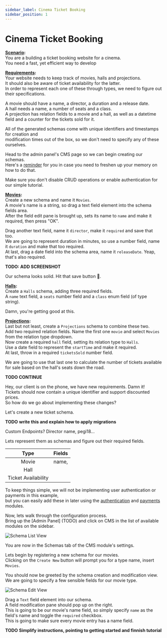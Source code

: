 ```yaml
---
sidebar_label: Cinema Ticket Booking
sidebar_position: 1
---
```


# Cinema Ticket Booking

**<ins>Scenario</ins>:**<br />
You are a building a ticket booking website for a cinema.<br />
You need a fast, yet efficient way to develop 

**<ins>Requirements</ins>:**<br />
Your website needs to keep track of movies, halls and projections.<br />
It should also be aware of ticket availability for the latter.<br />
In order to represent each one of these through types, we need to figure out their specifications.

A movie should have a name, a director, a duration and a release date.<br />
A hall needs a name, a number of seats and a class.<br />
A projection has relation fields to a movie and a hall, as well as a datetime field and 
a counter for the tickets sold for it.

All of the generated schemas come with unique identifiers and timestamps for creation and<br />
modification times out of the box, so we don't need to specify any of these ourselves.

Head to the admin panel's CMS page so we can begin creating our schemas.<br />
Here's a [reminder](../1_get-started.mdx/#create-schemas-example) for you in case you need 
to freshen up your memory on how to do that.

Make sure you don't disable CRUD operations or enable authentication for our simple tutorial.<br />

**<ins>Movies</ins>:**<br />
Create a new schema and name it `Movies`.<br />
A movie's name is a string, so drag a text field element into the schema fields area.<br />
After the field edit pane is brought up, sets its name to `name` and make it required, then press "OK".

Drag another text field, name it `director`, make it `required` and save that too.<br />
We are going to represent duration in minutes, so use a number field, name it `duration` and make that too required.<br />
At last, drag a date field into the schema area, name it `releaseDate`. Yeap, that's also required.

**TODO: ADD SCREENSHOT**

Our schema looks solid. Hit that save button 💾.

**<ins>Halls</ins>:**<br />
Create a `Halls` schema, adding three required fields.<br />
A `name` text field, a `seats` number field and a `class` enum field (of type string).

Damn, you're getting good at this.

**<ins>Projections</ins>:**<br />
Last but not least, create a `Projections` schema to combine these two.<br />
Add two required relation fields. Name the first one `movie` and select `Movies` from the relation type dropdown.<br />
Now create a required `hall` field, setting its relation type to `Halls`.<br />
Use a date field to represent the `startTime` and make it required.<br />
At last, throw in a required `ticketsSold` number field.

We are going to use that last one to calculate the number of tickets available for sale based on the hall's seats down the road.






**TODO CONTINUE**

Hey, our client is on the phone, we have new requirements. Damn it!<br />
Tickets should now contain a unique identifier and support discounted prices.<br />
So how do we go about implementing these changes?

Let's create a new ticket schema.

**TODO**
**write this and explain how to apply migrations**



Custom Endpoints? Director name, pegi18...



Lets represent them as schemas and figure out their required fields.

|  Type               | Fields |
| :-----------------: | :----: |       
| Movie               | name, 
| Hall                | 
| Ticket Availability |

To keep things simple, we will not be implementing user authentication or payments in this example,<br />
but you can easily add these in later using the [authentication](../../authentication) and 
[payments](../../payments) modules.

Now, lets walk through the configuration process.<br />
Bring up the [Admin Panel] (TODO) and click on CMS in the list of available modules on the sidebar.

![Schema List View](/img/modules/cms/admin/schema_list_view.png)

You are now in the Schemas tab of the CMS module's settings.

Lets begin by registering a new schema for our movies.<br />
Clicking on the `Create New` button will prompt you for a type name, insert `Movies`.

You should now be greeted by the schema creation and modification view.<br />
We are going to specify a few sensible fields for our movie type.

![Schema Edit View](/img/modules/cms/admin/schema_edit_view_filled.png)

Drag a `Text` field element into our schema.<br />
A field modification pane should pop up on the right.<br />
This is going to be our movie's name field, so simply specify `name` as the field's name 
and toggle the `required` checkbox.<br />
This is going to make sure every movie entry has a name field.

**TODO**
**Simplify instructions, pointing to getting started and finnish tutorial**